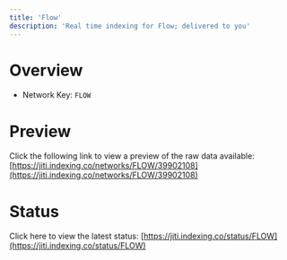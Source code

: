 ```yaml
---
title: 'Flow'
description: 'Real time indexing for Flow; delivered to you'
---
```


# Overview
- Network Key: `FLOW`

# Preview
Click the following link to view a preview of the raw data available: [https://jiti.indexing.co/networks/FLOW/39902108](https://jiti.indexing.co/networks/FLOW/39902108)

# Status
Click here to view the latest status: [https://jiti.indexing.co/status/FLOW](https://jiti.indexing.co/status/FLOW)
